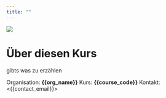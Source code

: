 ```yaml
---
title: ""
---
```

![](/images/Adam-Savage-Quotes-3.jpg)

# Über diesen Kurs

gibts was zu erzählen

Organisation: **{{org_name}}**
Kurs: **{{course_code}}**
Kontakt: <{{contact_email}}>
